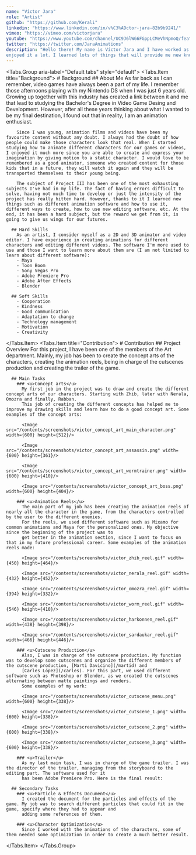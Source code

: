 ```yaml
---
name: "Víctor Jara"
role: "Artist"
github: "https://github.com/Kerali"
linkedin: "https://www.linkedin.com/in/v%C3%ADctor-jara-82b9b9241/"
vimeo: "https://vimeo.com/victorjara"
youtube: "https://www.youtube.com/channel/UC9J6lWG6FGppLCMeVhNpmoQ/featured"
twitter: "https://twitter.com/JaraAnimations"
description: "Hello there! My name is Víctor Jara and I have worked as an Artist in Dune: SSO. It has been my first project as a full-time artist and I have
enjoyed it a lot. I learned lots of things that will provide me new knowledge for my future professional career."
---
```


<Tabs.Group aria-label="Default tabs" style="default">
  <Tabs.Item title="Background">
    # Background
      ## About Me
        As far back as I can remember, video games have always been a part of my life. I remember those afternoons playing with my Nintendo DS when I was just 6 years old. Growing up
        together with this industry has created a link between it and me that lead to studying the Bachelor's Degree in Video Game Desing and Development. However, after all these years thinking about what I wanted to be my final destination, I found out that in reality, I am an animation enthusiast.

        Since I was young, animation films and videos have been my favourite content without any doubt. I always had the doubt of how people could make those characters look that real. When I started studying how to animate different characters for our games or videos, I enjoyed it much more since you are able to create and express your imagination by giving motion to a static character. I would love to be remembered as a good animator, someone who created content for those kids that in a future, they will watch it again and they will be transported themselves to their young being.

        The subject of Project III has been one of the most exhausting subjects I've had in my life. The fact of having errors difficult to solve, having not much time to develop or just the intensity of the project has really hitten hard. However, thanks to it I learned new things such as different animation software and how to use it, different ways to create, how to use new editing software, etc. At the end, it has been a hard subject, but the reward we get from it, is going to give us wings for our futures.
      
      ## Hard Skills
        As an artist, I consider myself as a 2D and 3D animator and video editor. I have experience in creating animations for different characters and editing different videos. The software I'm more used to use and those I want to learn more about them are (I am not limited to learn about different software):
        - Maya
        - Toon Boom
        - Sony Vegas Pro
        - Adobe Premiere Pro
        - Adobe After Effects
        - Blender

      ## Soft Skills
        - Cooperation
        - Kindness
        - Good communication
        - Adaptation to change
        - Technology management
        - Motivation
        - Creativity

  </Tabs.Item>
  <Tabs.Item title="Contribution">
    # Contribution
      ## Project Overview
        For this project, I have been one of the members of the Art department. Mainly, my job has been to create the concept arts of the characters, creating the animation reels, 
        being in charge of the cutscenes production and creating the trailer of the game.

      ## Main Tasks
        ### <u>Concept arts</u>
          My first job in the project was to draw and create the different concept arts of our characters. Starting with Zhib, later with Nerala, Omozra and finally, Rabban.
          This job of creating the different concepts has helped me to improve my drawing skills and learn how to do a good concept art. Some examples of the concept arts:

          <Image src="/contents/screenshots/victor_concept_art_main_character.png" width={600} height={512}/>

          <Image src="/contents/screenshots/victor_concept_art_assassin.png" width={600} height={361}/>

          <Image src="/contents/screenshots/victor_concept_art_wormtrainer.png" width={600} height={410}/>

          <Image src="/contents/screenshots/victor_concept_art_boss.png" width={600} height={404}/>

        ### <u>Animation Reels</u>
          The main part of my job has been creating the animation reels of nearly all the character in the game, from the characters controlled by the user to the different enemies.
          For the reels, we used different software such as Mixamo for common animations and Maya for the personalized ones. My objective since the beginning of the project was to 
          get better in the animation section, since I want to focus on that in my future professional career. Some examples of the animation reels made:

          <Image src="/contents/screenshots/victor_zhib_reel.gif" width={450} height={464}/>

          <Image src="/contents/screenshots/victor_nerala_reel.gif" width={432} height={452}/>

          <Image src="/contents/screenshots/victor_omozra_reel.gif" width={394} height={332}/>
          
          <Image src="/contents/screenshots/victor_worm_reel.gif" width={546} height={410}/>

          <Image src="/contents/screenshots/victor_harkonnen_reel.gif" width={438} height={398}/>

          <Image src="/contents/screenshots/victor_sardaukar_reel.gif" width={466} height={446}/>

        ### <u>Cutscene Production</u>
          Also, I was in charge of the cutscene production. My function was to develop some cutscenes and organize the different members of the cutscene production, [Marti Davicino](/martid) and
          [Carles López](/carles). For this part, we used different software such as Photoshop or Blender, as we created the cutscenes alternating between matte paintings and renders.
          Some examples of my work:

          <Image src="/contents/screenshots/victor_cutscene_menu.png" width={600} height={338}/>

          <Image src="/contents/screenshots/victor_cutscene_1.png" width={600} height={338}/>

          <Image src="/contents/screenshots/victor_cutscene_2.png" width={600} height={338}/>

          <Image src="/contents/screenshots/victor_cutscene_3.png" width={600} height={338}/>

        ### <u>Trailer</u>
          As my last main task, I was in charge of the game trailer. I was the director of the trailer, managing from the storyboard to the editing part. The software used for it
          has been Adobe Premiere Pro. Here is the final result:

      ## Secondary Tasks
        ### <u>Particle & Effects Document</u>
          I created the document for the particles and effects of the game. My job was to search different particles that could fit in the game, specify where they had to appear and
          adding some references of them.
        
        ### <u>Character Optimization</u>
          Since I worked with the animations of the characters, some of them needed some optimization in order to create a much better result.
              
  </Tabs.Item>
</Tabs.Group>
